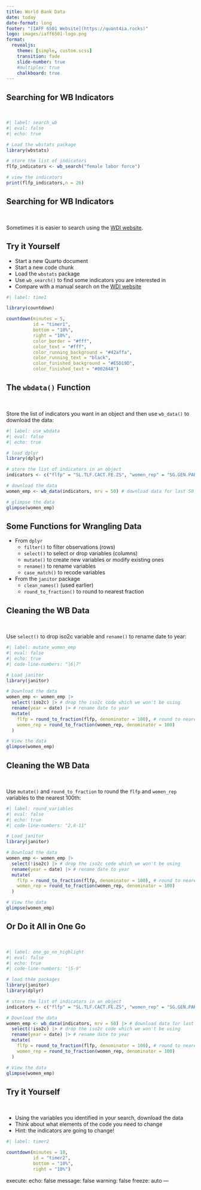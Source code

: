 ```yaml
---
title: World Bank Data
date: today
date-format: long
footer: "[IAFF 6501 Website](https://quant4ia.rocks)"
logo: images/iaff6501-logo.png
format:
  revealjs:
    theme: [simple, custom.scss]
    transition: fade
    slide-number: true
    #multiplex: true
    chalkboard: true
---
```


## Searching for WB Indicators

<br>

```r
#| label: search_wb
#| eval: false
#| echo: true

# Load the wbstats package
library(wbstats)

# store the list of indicators
flfp_indicators <- wb_search("female labor force") 

# view the indicators
print(flfp_indicators,n = 26) 
```

## Searching for WB Indicators

<br>

Sometimes it is easier to search using the [WDI website](https://databank.worldbank.org/source/world-development-indicators#).
  
## Try it Yourself

- Start a new Quarto document
- Start a new code chunk
- Load the `wbstats` package
- Use `wb_search()` to find some indicators you are interested in
- Compare with a manual search on the [WDI website](https://databank.worldbank.org/source/world-development-indicators#) 

```r
#| label: time1

library(countdown)

countdown(minutes = 5, 
          id = "timer1", 
          bottom = "10%", 
          right = "10%",
          color_border = "#fff",
          color_text = "#fff",
          color_running_background = "#42affa",
          color_running_text = "black",
          color_finished_background = "#E5D19D",
          color_finished_text = "#00264A")
```

## The `wbdata()` Function

<br>

Store the list of indicators you want in an object and then use `wb_data()` to download the data:

```r
#| label: use_wbdata
#| eval: false
#| echo: true

# load dplyr 
library(dplyr) 

# store the list of indicators in an object
indicators <- c("flfp" = "SL.TLF.CACT.FE.ZS", "women_rep" = "SG.GEN.PARL.ZS") 

# download the data 
women_emp <- wb_data(indicators, mrv = 50) # download data for last 50 yrs

# glimpse the data
glimpse(women_emp)
```

## Some Functions for Wrangling Data {.smaller}

- From `dplyr`
  - `filter()` to filter observations (rows)
  - `select()` to select or drop variables (columns)
  - `mutate()` to create new variables or modify existing ones
  - `rename()` to rename variables
  - `case_match()` to recode variables
- From the `janitor` package
  - `clean_names()` (used earlier)
  - `round_to_fraction()` to round to nearest fraction

## Cleaning the WB Data

<br>

Use `select()` to drop iso2c variable and `rename()` to rename date to year:

```r
#| label: mutate_women_emp
#| eval: false
#| echo: true
#| code-line-numbers: "|6|7"

# Load janitor
library(janitor) 

# Download the data  
women_emp <- women_emp |> 
  select(!iso2c) |> # drop the iso2c code which we won't be using
  rename(year = date) |> # rename date to year 
  mutate(
    flfp = round_to_fraction(flfp, denominator = 100), # round to nearest 100th
    women_rep = round_to_fraction(women_rep, denominator = 100) 
  )

# View the data
glimpse(women_emp) 
```

## Cleaning the WB Data

<br>

Use `mutate()` and `round_to_fraction` to round the `flfp` and `women_rep` variables to the nearest 100th:

```r
#| label: round_variables
#| eval: false
#| echo: true
#| code-line-numbers: "2,8-11"

# Load janitor
library(janitor) 

# Download the data  
women_emp <- women_emp |> 
  select(!iso2c) |> # drop the iso2c code which we won't be using
  rename(year = date) |> # rename date to year 
  mutate(
    flfp = round_to_fraction(flfp, denominator = 100), # round to nearest 100th
    women_rep = round_to_fraction(women_rep, denominator = 100) 
  )

# View the data
glimpse(women_emp) 
```

## Or Do it All in One Go

<br> 

```r
#| label: one_go_no_highlight
#| eval: false
#| echo: true
#| code-line-numbers: "|5-9"

# load th4e packages
library(janitor)
library(dplyr)

# store the list of indicators in an object
indicators <- c("flfp" = "SL.TLF.CACT.FE.ZS", "women_rep" = "SG.GEN.PARL.ZS") 

# Download the data  
women_emp <- wb_data(indicators, mrv = 50) |> # download data for last 50 yrs
  select(!iso2c) |> # drop the iso2c code which we won't be using
  rename(year = date) |> # rename date to year 
  mutate(
    flfp = round_to_fraction(flfp, denominator = 100), # round to nearest 100th
    women_rep = round_to_fraction(women_rep, denominator = 100) 
  )

# View the data
glimpse(women_emp) 
```

## Try it Yourself

<br>

- Using the variables you identified in your search, download the data
- Think about what elements of the code you need to change
- Hint: the indicators are going to change!

```r
#| label: timer2

countdown(minutes = 10, 
          id = "timer2", 
          bottom = "10%", 
          right = "10%")
```


execute:
  echo: false
  message: false
  warning: false
  freeze: auto
---


